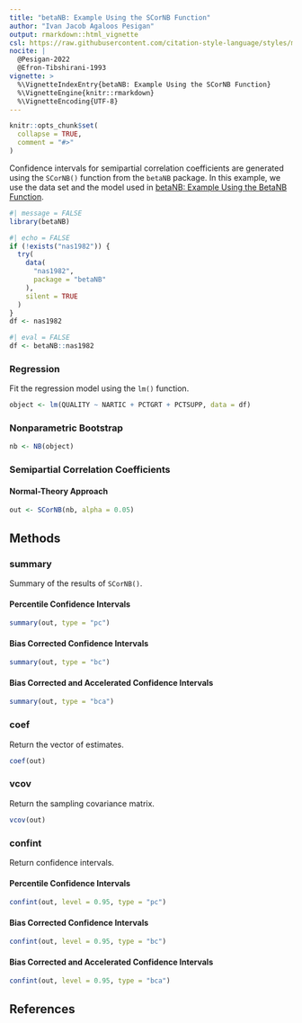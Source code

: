 ```yaml
---
title: "betaNB: Example Using the SCorNB Function"
author: "Ivan Jacob Agaloos Pesigan"
output: rmarkdown::html_vignette
csl: https://raw.githubusercontent.com/citation-style-language/styles/master/apa.csl
nocite: |
  @Pesigan-2022
  @Efron-Tibshirani-1993
vignette: >
  %\VignetteIndexEntry{betaNB: Example Using the SCorNB Function}
  %\VignetteEngine{knitr::rmarkdown}
  %\VignetteEncoding{UTF-8}
---
```


```r
knitr::opts_chunk$set(
  collapse = TRUE,
  comment = "#>"
)
```

Confidence intervals for
semipartial correlation coefficients
are generated using
the `SCorNB()` function from the `betaNB` package.
In this example,
we use the data set and the model used in
[betaNB: Example Using the BetaNB Function](example-beta-nb.html).

```r
#| message = FALSE
library(betaNB)
```

```r
#| echo = FALSE
if (!exists("nas1982")) {
  try(
    data(
      "nas1982",
      package = "betaNB"
    ),
    silent = TRUE
  )
}
df <- nas1982
```

```r
#| eval = FALSE
df <- betaNB::nas1982
```

### Regression

Fit the regression model using the `lm()` function.

```r
object <- lm(QUALITY ~ NARTIC + PCTGRT + PCTSUPP, data = df)
```

### Nonparametric Bootstrap

```r
nb <- NB(object)
```

### Semipartial Correlation Coefficients

#### Normal-Theory Approach

```r
out <- SCorNB(nb, alpha = 0.05)
```

## Methods

### summary

Summary of the results of `SCorNB()`.

#### Percentile Confidence Intervals

```r
summary(out, type = "pc")
```

#### Bias Corrected Confidence Intervals

```r
summary(out, type = "bc")
```

#### Bias Corrected and Accelerated Confidence Intervals

```r
summary(out, type = "bca")
```

### coef

Return the vector of estimates.

```r
coef(out)
```

### vcov

Return the sampling covariance matrix.

```r
vcov(out)
```

### confint

Return confidence intervals.

#### Percentile Confidence Intervals

```r
confint(out, level = 0.95, type = "pc")
```

#### Bias Corrected Confidence Intervals

```r
confint(out, level = 0.95, type = "bc")
```

#### Bias Corrected and Accelerated Confidence Intervals

```r
confint(out, level = 0.95, type = "bca")
```

## References
